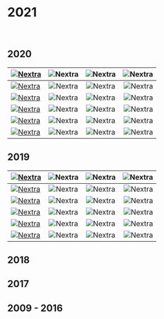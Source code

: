 
# 2021

<br />

[comment]: <> (The ARCHIVE2021 variable being passed into ArchiveGrid is an
organized list of archive items in a file {see import above for path})

<ArchiveGrid archiveList={ARCHIVE2021} />

## 2020

| <a href="./public/elma1.jpg"><Image src="/thumb/A.png" alt="Nextra" width={100} height={100} layout="intrinsic"/></a> |   <Image src="/og.png" alt="Nextra" width={100} height={100} layout="intrinsic"/>    |   <Image src="/og.png" alt="Nextra" width={100} height={100} layout="intrinsic"/>    | <Image src="/og.png" alt="Nextra" width={100} height={100} layout="intrinsic"/> |
| :-------------------------------------------------------------------------------------------------------------------- | :----------------------------------------------------------------------------------: | :----------------------------------------------------------------------------------: | ------------------------------------------------------------------------------: |
| <a href="./public/elma1.jpg"><Image src="/thumb/A.png" alt="Nextra" width={100} height={100} layout="intrinsic"/></a> |   <Image src="/og.png" alt="Nextra" width={100} height={100} layout="intrinsic"/>    |   <Image src="/og.png" alt="Nextra" width={100} height={100} layout="intrinsic"/>    | <Image src="/og.png" alt="Nextra" width={100} height={100} layout="intrinsic"/> |
| <a href="./public/elma1.jpg"><Image src="/og.png" alt="Nextra" width={100} height={100} layout="intrinsic"/></a>      |   <Image src="/og.png" alt="Nextra" width={100} height={100} layout="intrinsic"/>    |   <Image src="/og.png" alt="Nextra" width={100} height={100} layout="intrinsic"/>    | <Image src="/og.png" alt="Nextra" width={100} height={100} layout="intrinsic"/> |
| <a href="./public/elma1.jpg"><Image src="/thumb/A.png" alt="Nextra" width={100} height={100} layout="intrinsic"/></a> | <Image src="/thumb/D.png" alt="Nextra" width={100} height={100} layout="intrinsic"/> |   <Image src="/og.png" alt="Nextra" width={100} height={100} layout="intrinsic"/>    | <Image src="/og.png" alt="Nextra" width={100} height={100} layout="intrinsic"/> |
| <a href="./public/elma1.jpg"><Image src="/og.png" alt="Nextra" width={100} height={100} layout="intrinsic"/></a>      |   <Image src="/og.png" alt="Nextra" width={100} height={100} layout="intrinsic"/>    | <Image src="/thumb/C.png" alt="Nextra" width={100} height={100} layout="intrinsic"/> | <Image src="/og.png" alt="Nextra" width={100} height={100} layout="intrinsic"/> |
| <a href="./public/elma1.jpg"><Image src="/og.png" alt="Nextra" width={100} height={100} layout="intrinsic"/></a>      |   <Image src="/og.png" alt="Nextra" width={100} height={100} layout="intrinsic"/>    | <Image src="/thumb/E.jpg" alt="Nextra" width={100} height={100} layout="intrinsic"/> | <Image src="/og.png" alt="Nextra" width={100} height={100} layout="intrinsic"/> |

## 2019

| <a href="/test/a3"><Image src="/og.png" alt="Nextra" width={80} height={100} layout="intrinsic"/></a>             | <Image src="/og.png" alt="Nextra" width={100} height={100} layout="intrinsic"/> | <Image src="/og.png" alt="Nextra" width={100} height={70} layout="intrinsic"/>  |   <Image src="/og.png" alt="Nextra" width={90} height={60} layout="intrinsic"/> |
| :---------------------------------------------------------------------------------------------------------------- | :-----------------------------------------------------------------------------: | :-----------------------------------------------------------------------------: | ------------------------------------------------------------------------------: |
| <a href="/test/a3"><Image src="/og.png" alt="Nextra" width={80} height={100} layout="intrinsic"/></a>             | <Image src="/og.png" alt="Nextra" width={100} height={100} layout="intrinsic"/> | <Image src="/og.png" alt="Nextra" width={100} height={70} layout="intrinsic"/>  |   <Image src="/og.png" alt="Nextra" width={90} height={60} layout="intrinsic"/> |
| <a href="./public/elma1.jpg"><Image src="/og.png" alt="Nextra" width={100} height={40} layout="intrinsic"/></a>   | <Image src="/og.png" alt="Nextra" width={100} height={60} layout="intrinsic"/>  | <Image src="/og.png" alt="Nextra" width={100} height={100} layout="intrinsic"/> |  <Image src="/og.png" alt="Nextra" width={100} height={90} layout="intrinsic"/> |
| <a href="./public/elma1.jpg"><Image src="/og.png" alt="Nextra" width={100} height={90} layout="intrinsic"/></a>   | <Image src="/og.png" alt="Nextra" width={100} height={80} layout="intrinsic"/>  | <Image src="/og.png" alt="Nextra" width={100} height={100} layout="intrinsic"/> |  <Image src="/og.png" alt="Nextra" width={100} height={70} layout="intrinsic"/> |
| <a href="./public/elma1.jpg"><Image src="/og.png" alt="Nextra" width={60} height={40} layout="fixed"/></a>        | <Image src="/og.png" alt="Nextra" width={100} height={100} layout="intrinsic"/> | <Image src="/og.png" alt="Nextra" width={100} height={100} layout="intrinsic"/> |  <Image src="/og.png" alt="Nextra" width={100} height={80} layout="intrinsic"/> |
| <a href="/public/elma1.jpg"><Image src="/elma2.jpg" alt="Nextra" width={100} height={80} layout="intrinsic"/></a> | <Image src="/og.png" alt="Nextra" width={100} height={90} layout="intrinsic"/>  |  <Image src="/og.png" alt="Nextra" width={60} height={60} layout="intrinsic"/>  | <Image src="/og.png" alt="Nextra" width={100} height={100} layout="intrinsic"/> |

## 2018

## 2017

## 2009 - 2016
